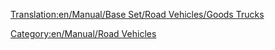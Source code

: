 [[Translation:en/Manual/Base Set/Road Vehicles/Goods Trucks]]
{{en/Manual/Base Set/Road Vehicles/RoadVehicle|name     = Balogh Goods Truck
  |img      = en/Manual/Base Set/Road Vehicles/Balogh Goods Truck.png
  |price    = £4,387 ($8,774) 
  |speed    = 30 mph (48 km/h)
  |annual   = £421 ($842)
  |designed = 1936
  |life     = 15
  |capacity = 14 crates of goods
}}
{{en/Manual/Base Set/Road Vehicles/RoadVehicle|name     = Craighead Goods Truck
  |img      = en/Manual/Base Set/Road Vehicles/Craighead Goods Truck.png
  |price    = £5,330 ($10,660) 
  |speed    = 55 mph (88 km/h)
  |annual   = £787 ($1,574)
  |designed = 1974
  |life     = 15
  |capacity = 16 crates of goods
}}
{{en/Manual/Base Set/Road Vehicles/RoadVehicle|name     = Goss Goods Truck
  |img      = en/Manual/Base Set/Road Vehicles/Goss Goods Truck.png
  |price    = £5,740 ($11,480)  
  |speed    = 70 mph (112 km/h)
  |annual   = £1,125 ($2,250)
  |designed = 2005
  |life     = 15
  |capacity = 18 crates of goods
}}

[[Category:en/Manual/Road Vehicles]]